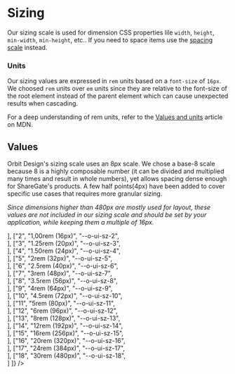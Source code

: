 
<Meta
    title="Theme/Sizing"
    id="sizing"
/>

# Sizing

Our sizing scale is used for dimension CSS properties lile `width`, `height`, `min-width`, `min-height`, etc.. If you need to space items use the [spacing scale](?path=/docs/spacing--page) instead.

### Units

Our sizing values are expressed in `rem` units based on a `font-size` of `16px`. We choosed `rem` units over `em` units since they are relative to the font-size of the root element instead of the parent element which can cause unexpected results when cascading.

For a deep understanding of rem units, refer to the [Values and units](https://developer.mozilla.org/en-US/docs/Learn/CSS/Building_blocks/Values_and_units) article on MDN.

## Values

Orbit Design's sizing scale uses an 8px scale. We chose a base-8 scale because 8 is a highly composable number (it can be divided and multiplied many times and result in whole numbers), yet allows spacing dense enough for ShareGate's products. A few half points(4px) have been added to cover specific use cases that requires more granular sizing.

_Since dimensions higher than 480px are mostly used for layout, these values are not included in our sizing scale and should be set by your application, while keeping them a multiple of 16px._

<Table
    columns={[
        { title: "Scale", headerStyle: { width: "100px" } },
        { title: "Value", headerStyle: { width: "250px" }, rowClassName: "code f7 o-90" },
        { title: "Variable", headerStyle: { width: "300px" }, rowClassName: "code f7 o-90" },
        { title: "", headerStyle: { width: "300px" } }
    ]}
    rows={[
        ["1", "0.75rem (12px)", "--o-ui-sz-1", <Div width={1} height={3} backgroundColor="sunray-5"></Div>],
        ["2", "1,00rem (16px)", "--o-ui-sz-2", <Div width={2} height={3} backgroundColor="sunray-5"></Div>],
        ["3", "1.25rem (20px)", "--o-ui-sz-3", <Div width={3} height={3} backgroundColor="sunray-5"></Div>],
        ["4", "1.50rem (24px)", "--o-ui-sz-4", <Div width={4} height={3} backgroundColor="sunray-5"></Div>],
        ["5", "2rem (32px)", "--o-ui-sz-5", <Div width={5} height={3} backgroundColor="sunray-5"></Div>],
        ["6", "2.5rem (40px)", "--o-ui-sz-6", <Div width={6} height={3} backgroundColor="sunray-5"></Div>],
        ["7", "3rem (48px)", "--o-ui-sz-7", <Div width={7} height={3} backgroundColor="sunray-5"></Div>],
        ["8", "3.5rem (56px)", "--o-ui-sz-8", <Div width={8} height={3} backgroundColor="sunray-5"></Div>],
        ["9", "4rem (64px)", "--o-ui-sz-9", <Div width={9} height={3} backgroundColor="sunray-5"></Div>],
        ["10", "4.5rem (72px)", "--o-ui-sz-10", <Div width={10} height={3} backgroundColor="sunray-5"></Div>],
        ["11", "5rem (80px)", "--o-ui-sz-11", <Div width={11} height={3} backgroundColor="sunray-5"></Div>],
        ["12", "6rem (96px)", "--o-ui-sz-12", <Div width={12} height={3} backgroundColor="sunray-5"></Div>],
        ["13", "8rem (128px)", "--o-ui-sz-13", <Div width={13} height={3} backgroundColor="sunray-5"></Div>],
        ["14", "12rem (192px)", "--o-ui-sz-14", <Div width={14} height={3} backgroundColor="sunray-5"></Div>],
        ["15", "16rem (256px)", "--o-ui-sz-15", <Div width={15} height={3} backgroundColor="sunray-5"></Div>],
        ["16", "20rem (320px)", "--o-ui-sz-16", <Div width={16} height={3} backgroundColor="sunray-5"></Div>],
        ["17", "24rem (384px)", "--o-ui-sz-17", <Div width={17} height={3} backgroundColor="sunray-5"></Div>],
        ["18", "30rem (480px)", "--o-ui-sz-18", <Div width={18} height={3} backgroundColor="sunray-5"></Div>]
    ]}
/>
